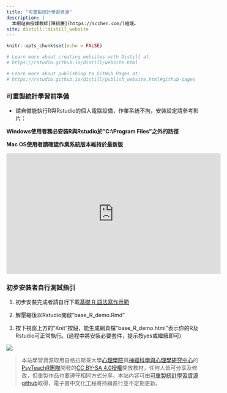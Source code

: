 ```yaml
---
title: "可重製統計學習資源"
description: |
  本網站由授課教師[陳紹慶](https://scchen.com/)維護。
site: distill::distill_website
---
```


```r
knitr::opts_chunk$set(echo = FALSE)

# Learn more about creating websites with Distill at:
# https://rstudio.github.io/distill/website.html

# Learn more about publishing to GitHub Pages at:
# https://rstudio.github.io/distill/publish_website.html#github-pages

```


### 可重製統計學習前準備

- 請自備能執行R與Rstudio的個人電腦設備，作業系統不拘，安裝設定請參考影片：

**Windows使用者務必安裝R與Rstudio於"C:\\Program Files"之外的路徑**<br>

**Mac OS使用者請確認作業系統版本維持於最新版**<br>

<iframe width="560" height="315" src="https://www.youtube.com/embed/TRQbovHGLQk" title="YouTube video player" frameborder="0" allow="accelerometer; autoplay; clipboard-write; encrypted-media; gyroscope; picture-in-picture" allowfullscreen></iframe>

### 初步安裝者自行測試指引

1. 初步安裝完成者請自行下載[基礎 R 語法寫作示範](https://rstat-project.github.io/seed_courses/base_R_demo.zip)

2. 解壓縮後以Rstudio開啟"base_R_demo.Rmd"

3. 按下視窗上方的"Knit"按鈕，能生成網頁檔"base_R_demo.html"表示你的R及Rstudio可正常執行。(過程中將安裝必要套件，提示按yes或繼續即可)

![](images/Rmd_first_knit.png)

<!---

### 開放學習資源清單

> 清點中

2022/2/16 blocked 
> leve 1與level 2電子書為本課程主要學習材料，修課學生可參考[課程大綱](syllabus.html)依單元順序學習。有github帳號者皆可在課程討論區發言。“可重製統計中文示範系列”是再進階的學習材料，提供更熟練R與資料科學方法的同學自修。


- [psyteachr undergraduate level 1](/ug1-practical/)

  - [level 1課程討論區](https://github.com/Rstat-project/ug1-practical/discussions)

- [psyteachr undergraduate level 2](/ug2-practical/)

- [可重製統計中文示範系列](/Reproducible_STAT/)
--->


> 本站學習資源取用自格拉斯哥大學[心理學院](https://www.gla.ac.uk/schools/psychology/)與[神經科學與心理學研究中心](https://www.gla.ac.uk/researchinstitutes/neurosciencepsychology/)的[PsyTeachR團隊](https://psyteachr.github.io/)開發的[CC BY-SA 4.0授權](https://creativecommons.org/licenses/by-sa/4.0/deed.zh_TW)開放教材，任何人皆可分享及修改，但重製作品也要遵守相同方式分享。本站內容可由[可重製統計學習資源 github](https://github.com/Rstat-project)取得，電子書中文化工程將持續進行並不定期更新。
